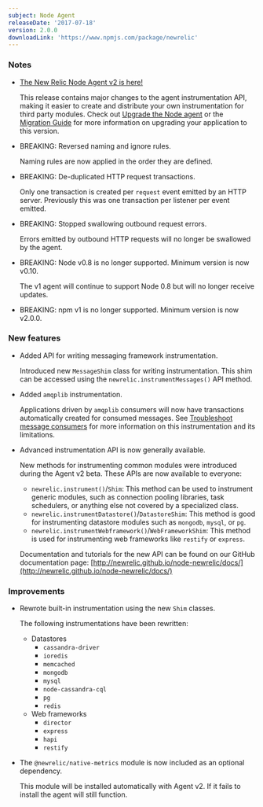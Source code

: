 ```yaml
---
subject: Node Agent
releaseDate: '2017-07-18'
version: 2.0.0
downloadLink: 'https://www.npmjs.com/package/newrelic'
---
```


### Notes

* [The New Relic Node Agent v2 is here!](https://blog.newrelic.com/2017/07/18/nodejs-agent-v2-api/)

  This release contains major changes to the agent instrumentation API, making it easier to create and distribute your own instrumentation for third party modules. Check out [Upgrade the Node agent](https://docs.newrelic.com/docs/agents/nodejs-agent/installation-configuration/upgrade-nodejs-agent) or the [Migration Guide](https://github.com/newrelic/node-newrelic/blob/master/Migration%20Guide.md) for more information on upgrading your application to this version.
* BREAKING: Reversed naming and ignore rules.

  Naming rules are now applied in the order they are defined.
* BREAKING: De-duplicated HTTP request transactions.

  Only one transaction is created per `request` event emitted by an HTTP server. Previously this was one transaction per listener per event emitted.
* BREAKING: Stopped swallowing outbound request errors.

  Errors emitted by outbound HTTP requests will no longer be swallowed by the agent.
* BREAKING: Node v0.8 is no longer supported. Minimum version is now v0.10.

  The v1 agent will continue to support Node 0.8 but will no longer receive updates.
* BREAKING: npm v1 is no longer supported. Minimum version is now v2.0.0.

### New features

* Added API for writing messaging framework instrumentation.

  Introduced new `MessageShim` class for writing instrumentation. This shim can be accessed using the `newrelic.instrumentMessages()` API method.
* Added `amqplib` instrumentation.

  Applications driven by `amqplib` consumers will now have transactions automatically created for consumed messages. See [Troubleshoot message consumers](https://docs.newrelic.com/docs/agents/nodejs-agent/troubleshooting/troubleshoot-message-consumers) for more information on this instrumentation and its limitations.
* Advanced instrumentation API is now generally available.

  New methods for instrumenting common modules were introduced during the Agent v2 beta. These APIs are now available to everyone:

  * `newrelic.instrument()`/`Shim`: This method can be used to instrument generic modules, such as connection pooling libraries, task schedulers, or anything else not covered by a specialized class.
  * `newrelic.instrumentDatastore()`/`DatastoreShim`: This method is good for instrumenting datastore modules such as `mongodb`, `mysql`, or `pg`.
  * `newrelic.instrumentWebframework()`/`WebFrameworkShim`: This method is used for instrumenting web frameworks like `restify` or `express`.

  Documentation and tutorials for the new API can be found on our GitHub documentation page: [http://newrelic.github.io/node-newrelic/docs/](http://newrelic.github.io/node-newrelic/docs/)

### Improvements

* Rewrote built-in instrumentation using the new `Shim` classes.

  The following instrumentations have been rewritten:

  * Datastores
    * `cassandra-driver`
    * `ioredis`
    * `memcached`
    * `mongodb`
    * `mysql`
    * `node-cassandra-cql`
    * `pg`
    * `redis`
  * Web frameworks
    * `director`
    * `express`
    * `hapi`
    * `restify`
* The `@newrelic/native-metrics` module is now included as an optional dependency.

  This module will be installed automatically with Agent v2. If it fails to install the agent will still function.
